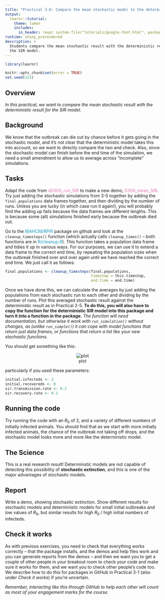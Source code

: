 ```yaml
---
title: "Practical 3-6: Compare the mean stochastic model to the deterministic SIR model"
output: 
  learnr::tutorial:
    theme: lumen
    includes:
      in_header: !expr system.file("tutorials/google-font.html", package = "RPiR")
runtime: shiny_prerendered
description: >
  Students compare the mean stochastic result with the deterministic result for 
  the SIR model.
---
```


```r
library(learnr)

knitr::opts_chunk$set(error = TRUE)
set.seed(123)
```

## Overview

*In this practical, we want to compare the mean stochastic result with the
 deterministic result for the SIR model.*


## Background

We know that the outbreak can die out by chance before it gets going in the 
stochastic model, and it’s not clear that the deterministic model takes this 
into account, so we want to directly compare the two and check. Also, since the
stochastic model can finish before the end time of the simulation, we need a 
small amendment to allow us to average across "incomplete" simulations.

## Tasks

Adapt the code from <span style="color: #de77ae;">d0305_run_SIR</span> to make a 
new demo, <span style="color: #de77ae;">0306_mean_SIR</span>. Try just 
adding the stochastic simulations from 3-5 together by adding the 
`final.populations` data frames together, and then dividing by the number of 
runs. Unless you are lucky (in which case run it again!), you will probably find 
the adding up fails because the data frames are different lengths. This is 
because some (all) simulations finished early because the outbreak died out.

Go to the <span style="color: #1697C0;">IBAHCM/RPiR</span> package on 
github and look at the `cleanup_timesteps()` function (which actually calls 
`cleanup_times()` – both functions are in
<span style="color: #1697C0;">R/cleanup.R</span>). This function takes a
population data frame and tidies it up in various ways. For our purposes, we can
use it to extend a data frame to the correct end time, by repeating the 
population sizes when the outbreak finished over and over again until we have
reached the correct end time. We just call it as follows:

```r
final.populations <- cleanup_timesteps(final.populations,
                                       timestep = this.timestep,
                                       end.time = end.time)
```

Once we have done this, we can calculate the averages by just adding the 
populations from each stochastic run to each other and dividing by the number of
runs. Plot this averaged stochastic result against the deterministic result as
in Practical 2-5. **To do this, you will also have to copy the function for the
deterministic SIR model into this package and turn it into a function in the
package.** *The function will need documentation, but otherwise it work with
`run_simulation()` without changes, as (unlike `run_simple()`) it can cope with
model functions that return just data frames, or functions that return a list
like your new stochastic functions.*

You should get something like this:

<center>![plot](images/3-6.gif)</center>

particularly if you used these parameters:

```r
initial.infecteds <- 2
initial.recovereds <- 0
sir.transmission.rate <- 0.2
sir.recovery.rate <- 0.1
```

## Running the code

Try running the code with an $R_0$ of 2, and a variety of different numbers of 
initially infected animals. You should find that as we start with more initially
infected animals, the chance of the outbreak not taking off drops, and the 
stochastic model looks more and more like the deterministic model.

## The Science

This is a real research result! Deterministic models are not capable of 
detecting this possibility of **stochastic extinction**, and this is one of the 
major advantages of stochastic models.

## Report

Write a demo, showing stochastic extinction. Show different results 
for stochastic models and deterministic models for small initial outbreaks and 
low values of $R_0$, but similar results for high $R_0$ / high initial numbers 
of infecteds.

## Check it works

As with previous exercises, you need to check that everything works correctly --
that the package installs, and the demos and help files work and you can
generate reports from the demos -- and then we want you to get a couple of other
people in your breakout room to check your code and make sure it works for them,
and we want you to check other people's code too. We describe how to do this for
packages in GitHub in Practical 3-1 (also under *Check it works*) if you're
uncertain.

*Remember, interacting like this through GitHub to help each other will count as
most of your engagement marks for the course.*
